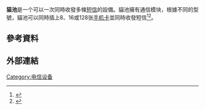 '''猫池'''是一个可以一次同時收發多條[[短信|短信]]的設備。貓池擁有通信模块，根據不同的型號，貓池可以同時插上8、16或128张[[手机卡|手机卡]]並同時收發短信<ref>{{cite news |title=他们用猫池养4万张电话卡：不打卡只打码，足不出户、月入过万 |url=http://kb.southcn.com/content/2018-05/01/content_181710752.htm |publisher=南方快報 |accessdate=2020-09-03 |archive-date=2020-08-05 |archive-url=https://web.archive.org/web/20200805133921/http://kb.southcn.com/content/2018-05/01/content_181710752.htm |dead-url=no }}</ref><ref>{{cite news |title=猫池等网络黑灰产工具曝光 “老三样”玩不转网络安全新形势 |url=https://m.21jingji.com/article/20180919/herald/092e50801b41a75097badda02feed535.html |publisher=21世纪经济报道}}</ref>。

== 參考資料 ==
{{Reflist|2}}

== 外部連結 ==


[[Category:电信设备|Category:电信设备]]
{{tele-stub}}